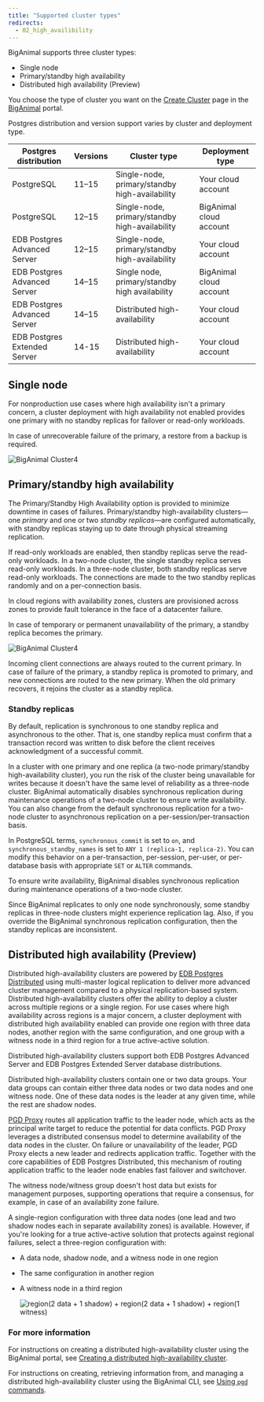 ```yaml
---
title: "Supported cluster types"
redirects:
  - 02_high_availibility
---
```


BigAnimal supports three cluster types: 
- Single node
- Primary/standby high availability
- Distributed high availability (Preview)

You choose the type of cluster you want on the [Create Cluster](https://portal.biganimal.com/create-cluster) page in the [BigAnimal](https://portal.biganimal.com) portal.  

Postgres distribution and version support varies by cluster and deployment type.

|    Postgres distribution     | Versions |          Cluster type          |     Deployment type     |
| ---------------------------- | -------- | ------------------------------ | ----------------------- |
| PostgreSQL                   | 11–15    | Single-node, primary/standby high-availability | Your cloud account  |
| PostgreSQL                   | 12–15    | Single-node, primary/standby high-availability | BigAnimal cloud account  |
| EDB Postgres Advanced Server | 12–15    | Single-node, primary/standby high-availability | Your cloud account  |
| EDB Postgres Advanced Server | 14–15    | Single node, primary/standby high availability | BigAnimal cloud account |
| EDB Postgres Advanced Server | 14–15    | Distributed high-availability      | Your cloud account  |
| EDB Postgres Extended Server | 14-15    | Distributed high-availability      | Your cloud account  |

## Single node

For nonproduction use cases where high availability isn't a primary concern, a cluster deployment with high availability not enabled provides one primary with no standby replicas for failover or read-only workloads. 

In case of unrecoverable failure of the primary, a restore from a backup is required. 

![BigAnimal Cluster4](images/single-node.png)

## Primary/standby high availability

The Primary/Standby High Availability option is provided to minimize downtime in cases of failures. Primary/standby high-availability clusters&mdash;one *primary* and one or two *standby replicas*&mdash;are configured automatically, with standby replicas staying up to date through physical streaming replication. 

If read-only workloads are enabled, then standby replicas serve the read-only workloads. In a two-node cluster, the single standby replica serves read-only workloads. In a three-node cluster, both standby replicas serve read-only workloads. The connections are made to the two standby replicas randomly and on a per-connection basis. 

In cloud regions with availability zones, clusters are provisioned across zones to provide fault tolerance in the face of a datacenter failure.

In case of temporary or permanent unavailability of the primary, a standby replica becomes the primary.

![BigAnimal Cluster4](images/high-availability.png)

Incoming client connections are always routed to the current primary. In case of failure of the primary, a standby replica is promoted to primary, and new connections are routed to the new primary. When the old primary recovers, it rejoins the cluster as a standby replica.

### Standby replicas

By default, replication is synchronous to one standby replica and asynchronous to the other. That is, one standby replica must confirm that a transaction record was written to disk before the client receives acknowledgment of a successful commit. 

In a cluster with one primary and one replica (a two-node primary/standby high-availability cluster), you run the risk of the cluster being unavailable for writes because it doesn't have the same level of reliability as a three-node cluster. BigAnimal automatically disables synchronous replication during maintenance operations of a two-node cluster to ensure write availability. You can also change from the default synchronous replication for a two-node cluster to asynchronous replication on a per-session/per-transaction basis.

In PostgreSQL terms, `synchronous_commit` is set to `on`, and `synchronous_standby_names` is set to `ANY 1 (replica-1, replica-2)`. You can modify this behavior on a per-transaction, per-session, per-user, or per-database basis with appropriate `SET` or `ALTER` commands. 

To ensure write availability, BigAnimal disables synchronous replication during maintenance operations of a two-node cluster.

Since BigAnimal replicates to only one node synchronously, some standby replicas in three-node clusters might experience replication lag. Also, if you override the BigAnimal synchronous replication configuration, then the standby replicas are inconsistent. 

## Distributed high availability (Preview)

Distributed high-availability clusters are powered by [EDB Postgres Distributed](/pgd/latest/) using multi-master logical replication to deliver more advanced cluster management compared to a physical replication-based system. Distributed high-availability clusters offer the ability to deploy a cluster across multiple regions or a single region. For use cases where high availability across regions is a major concern, a cluster deployment with distributed high availability enabled can provide one region with three data nodes, another region with the same configuration, and one group with a witness node in a third region for a true active-active solution. 

Distributed high-availability clusters support both EDB Postgres Advanced Server and EDB Postgres Extended Server database distributions. 

Distributed high-availability clusters contain one or two data groups. Your data groups can contain either three data nodes or two data nodes and one witness node. One of these data nodes is the leader at any given time, while the rest are shadow nodes. 

[PGD Proxy](/pgd/latest/routing/proxy) routes all application traffic to the leader node, which acts as the principal write target to reduce the potential for data conflicts. PGD Proxy leverages a distributed consensus model to determine availability of the data nodes in the cluster. On failure or unavailability of the leader, PGD Proxy elects a new leader and redirects application traffic. Together with the core capabilities of EDB Postgres Distributed, this mechanism of routing application traffic to the leader node enables fast failover and switchover.

The witness node/witness group doesn't host data but exists for management purposes, supporting operations that require a consensus, for example, in case of an availability zone failure. 

A single-region configuration with three data nodes (one lead and two shadow nodes each in separate availability zones) is available. However, if you're looking for a true active-active solution that protects against regional failures, select a three-region configuration with:

- A data node, shadow node, and a witness node in one region 
- The same configuration in another region
- A witness node in a third region

   ![region(2 data + 1 shadow) + region(2 data + 1 shadow) + region(1 witness)](images/Multi-Region-3Nodes.png)

### For more information

For instructions on creating a distributed high-availability cluster using the BigAnimal portal, see [Creating a distributed high-availability cluster](../getting_started/creating_a_cluster/creating_an_eha_cluster/).

For instructions on creating, retrieving information from, and managing a distributed high-availability cluster using the BigAnimal CLI, see [Using `pgd` commands](/biganimal/latest/reference/cli/managing_clusters/#managing-distributed-high-availability-clusters).
